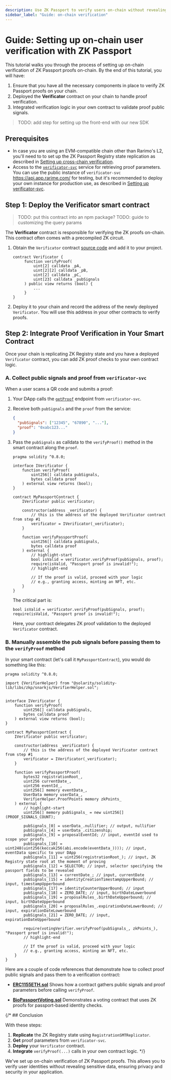 ```yaml
---
description: Use ZK Passport to verify users on-chain without revealing private data. Learn how to implement the verification process step-by-step.
sidebar_label: "Guide: on-chain verification"
---
```



# Guide: Setting up on-chain user verification with ZK Passport

This tutorial walks you through the process of setting up on-chain verification of ZK Passport proofs on-chain. By the end of this tutorial, you will have:

1. Ensure that you have all the necessary components in place to verify ZK Passport proofs on your chain.
1. Deployed the **Verificator** contract on your chain to handle proof verification.
1. Integrated verification logic in your own contract to validate proof public signals.

>TODO: add step for setting up the front-end with our new SDK

## Prerequisites

- In case you are using an EVM-compatible chain other than Rarimo's L2, you'll need to to set up the ZK Passport Registry state replication as described in [Setting up cross-chain verification](/zk-passport/guide-setting-up-cross-chain-replication).
- Access to the [`verificator-svc`](https://github.com/rarimo) service for retrieving proof parameters. You can use the public instance of `verificator-svc` <OutLink href="https://api.app.rarime.com/">https://api.app.rarime.com/</OutLink>  for testing, but it's recommended to deploy your own instance for production use, as described in [Setting up verificator-svc](/zk-passport/guide-setting-up-verificator-svc).

## Step 1: Deploy the Verificator smart contract

>TODO: put this contract into an npm package?
>TODO: guide to customizing the query params

The **Verificator** contract is responsible for verifying the ZK proofs on-chain. This contract often comes with a precompiled ZK circuit.

1. Obtain the `Verificator` contract [source code](https://github.com/rarimo/passport-voting-contracts/blob/4cccd0ca8613330c4af68d8e0f7ca46bd3b68ac9/contracts/voting/verifiers/BioPassportVotingVerifier.sol) and add it to your project.

   ```solidity
   contract Verificator {
        function verifyProof(
            uint[2] calldata _pA,
            uint[2][2] calldata _pB,
            uint[2] calldata _pC,
            uint[23] calldata _pubSignals
        ) public view returns (bool) {
            ...
        }
   }
   ```
1. Deploy it to your chain and record the address of the newly deployed `Verificator`. You will use this address in your other contracts to verify proofs.

## Step 2: Integrate Proof Verification in Your Smart Contract

Once your chain is replicating ZK Registry state and you have a deployed `Verificator` contract, you can add ZK proof checks to your own contract logic.

### A. Collect public signals and proof from `verificator-svc`

When a user scans a QR code and submits a proof:

1. Your DApp calls the [`getProof`](https://rarimo.github.io/verificator-svc/#tag/User-verification/operation/getProof) endpoint from `verificator-svc`.
1. Receive both `pubSignals` and the `proof` from the service:

   ```json
   {
     "pubSignals": ["12345", "67890", "..."],
     "proof": "0xabc123..."
   }
   ```

1. Pass the `pubSignals` as calldata to the `verifyProof()` method in the smart contract along the `proof`.

    ```solidity
    pragma solidity ^0.8.0;

    interface IVerificator {
        function verifyProof(
            uint256[] calldata pubSignals,
            bytes calldata proof
        ) external view returns (bool);
    }

    contract MyPassportContract {
        IVerificator public verificator;

        constructor(address _verificator) {
            // this is the address of the deployed Verificator contract from step #1
            verificator = IVerificator(_verificator);
        }

        function verifyPassportProof(
            uint256[] calldata pubSignals,
            bytes calldata proof
        ) external {
            // highlight-start
            bool isValid = verificator.verifyProof(pubSignals, proof);
            require(isValid, "Passport proof is invalid!");
            // highlight-end

            // If the proof is valid, proceed with your logic
            // e.g., granting access, minting an NFT, etc.
        }
    }
    ```

    The critical part is:

    ```solidity
    bool isValid = verificator.verifyProof(pubSignals, proof);
    require(isValid, "Passport proof is invalid!");
    ```

    Here, your contract delegates ZK proof validation to the deployed `Verificator` contract.

### B. Manually assemble the pub signals before passing them to the `verifyProof` method

In your smart contract (let's call it `MyPassportContract`), you would do something like this:

```solidity
pragma solidity ^0.8.0;

import {VerifierHelper} from "@solarity/solidity-lib/libs/zkp/snarkjs/VerifierHelper.sol";


interface IVerificator {
    function verifyProof(
        uint256[] calldata pubSignals,
        bytes calldata proof
    ) external view returns (bool);
}

contract MyPassportContract {
    IVerificator public verificator;

    constructor(address _verificator) {
        // this is the address of the deployed Verificator contract from step #1
        verificator = IVerificator(_verificator);
    }

    function verifyPassportProof(
        bytes32 registrationRoot_,
        uint256 currentDate_,
        uint256 eventId_,
        uint256[] memory eventData_,
        UserData memory userData_,
        VerifierHelper.ProofPoints memory zkPoints_
    ) external {
        // highlight-start
        uint256[] memory pubSignals_ = new uint256[](PROOF_SIGNALS_COUNT);

        pubSignals_[0] = userData_.nullifier; // output, nullifier
        pubSignals_[4] = userData_.citizenship;
        pubSignals_[9] = proposalEventId; // input, eventId used to scope your proofs
        pubSignals_[10] = uint248(uint256(keccak256(abi.encode(eventData_)))); // input, eventData specific to your DApp
        pubSignals_[11] = uint256(registrationRoot_); // input, ZK Registry state root at the moment of proving
        pubSignals_[12] = SELECTOR; // input, selector specifying the passport fields to be revealed
        pubSignals_[13] = currentDate_; // input, currentDate
        pubSignals_[15] = identityCreationTimestampUpperBound; // input, timestampUpperbound
        pubSignals_[17] = identityCounterUpperBound; // input
        pubSignals_[18] = ZERO_DATE; // input, birthDateLowerbound
        pubSignals_[19] = proposalRules_.birthDateUpperbound; // input, birthDateUpperbound
        pubSignals_[20] = proposalRules_.expirationDateLowerBound; // input, expirationDateLowerbound
        pubSignals_[21] = ZERO_DATE; // input, expirationDateUpperbound

        require(votingVerifier.verifyProof(pubSignals_, zkPoints_), "Passport proof is invalid!");
        // highlight-end

        // If the proof is valid, proceed with your logic
        // e.g., granting access, minting an NFT, etc.
    }
}
```

Here are a couple of code references that demonstrate how to collect proof public signals and pass them to a verification contract:

- **[ERC1155ETH.sol](https://github.com/rarimo/eip1155-eth/blob/main/contracts/ERC1155ETH.sol#L155)**
  Shows how a contract gathers public signals and proof parameters before calling `verifyProof`.

- **[BioPassportVoting.sol](https://github.com/rarimo/passport-voting-contracts/blob/master/contracts/voting/BioPassportVoting.sol#L65)**
  Demonstrates a voting contract that uses ZK proofs for passport-based identity checks.


{/* ## Conclusion

With these steps:

1. **Replicate** the ZK Registry state using `RegistrationSMTReplicator`.
2. **Get** proof parameters from `verificator-svc`.
3. **Deploy** your `Verificator` contract.
4. **Integrate** `verifyProof(...)` calls in your own contract logic. */}

We've set up on-chain verification of ZK Passport proofs. This allows you to verify user identities without revealing sensitive data, ensuring privacy and security in your application.
